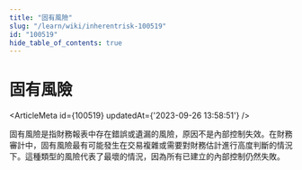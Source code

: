 ```yaml
---
title: "固有風險"
slug: "/learn/wiki/inherentrisk-100519"
id: "100519"
hide_table_of_contents: true
---
```



# 固有風險

<ArticleMeta id={100519} updatedAt={'2023-09-26 13:58:51'} />
<div className='border-solid border-b border-t-0 my-4 border-[var(--ifm-color-gray-300)]' />

固有風險是指財務報表中存在錯誤或遺漏的風險，原因不是內部控制失效。在財務審計中，固有風險最有可能發生在交易複雜或需要對財務估計進行高度判斷的情況下。這種類型的風險代表了最壞的情況，因為所有已建立的內部控制仍然失敗。

